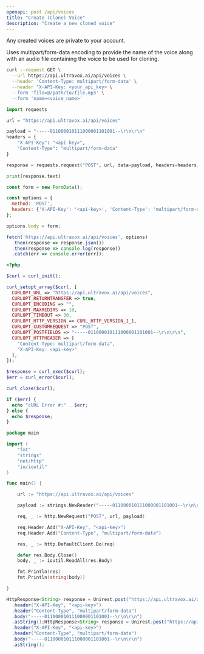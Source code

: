 ```yaml
---
openapi: post /api/voices
title: "Create (Clone) Voice"
description: "Create a new cloned voice"
---
```


Any created voices are private to your account.

Uses multipart/form-data encoding to provide the name of the voice along with an audio file containing the voice to be used for cloning.


<RequestExample>

```bash cURL
curl --request GET \
  --url https://api.ultravox.ai/api/voices \
  --header 'Content-Type: multipart/form-data' \
  --header "X-API-Key: <your_api_key> \
  --form 'file=@/path/to/file.mp3' \
  --form 'name=<voice_name>'
```

```python Python
import requests

url = "https://api.ultravox.ai/api/voices"

payload = "-----011000010111000001101001--\r\n\r\n"
headers = {
    "X-API-Key": "<api-key>",
    "Content-Type": "multipart/form-data"
}

response = requests.request("POST", url, data=payload, headers=headers)

print(response.text)
```

```javascript JavaScript
const form = new FormData();

const options = {
  method: 'POST',
  headers: {'X-API-Key': '<api-key>', 'Content-Type': 'multipart/form-data'}
};

options.body = form;

fetch('https://api.ultravox.ai/api/voices', options)
  .then(response => response.json())
  .then(response => console.log(response))
  .catch(err => console.error(err));
```

```php PHP
<?php

$curl = curl_init();

curl_setopt_array($curl, [
  CURLOPT_URL => "https://api.ultravox.ai/api/voices",
  CURLOPT_RETURNTRANSFER => true,
  CURLOPT_ENCODING => "",
  CURLOPT_MAXREDIRS => 10,
  CURLOPT_TIMEOUT => 30,
  CURLOPT_HTTP_VERSION => CURL_HTTP_VERSION_1_1,
  CURLOPT_CUSTOMREQUEST => "POST",
  CURLOPT_POSTFIELDS => "-----011000010111000001101001--\r\n\r\n",
  CURLOPT_HTTPHEADER => [
    "Content-Type: multipart/form-data",
    "X-API-Key: <api-key>"
  ],
]);

$response = curl_exec($curl);
$err = curl_error($curl);

curl_close($curl);

if ($err) {
  echo "cURL Error #:" . $err;
} else {
  echo $response;
}
```

```go Go
package main

import (
	"fmt"
	"strings"
	"net/http"
	"io/ioutil"
)

func main() {

	url := "https://api.ultravox.ai/api/voices"

	payload := strings.NewReader("-----011000010111000001101001--\r\n\r\n")

	req, _ := http.NewRequest("POST", url, payload)

	req.Header.Add("X-API-Key", "<api-key>")
	req.Header.Add("Content-Type", "multipart/form-data")

	res, _ := http.DefaultClient.Do(req)

	defer res.Body.Close()
	body, _ := ioutil.ReadAll(res.Body)

	fmt.Println(res)
	fmt.Println(string(body))

}
```

```java Java
HttpResponse<String> response = Unirest.post("https://api.ultravox.ai/api/voices")
  .header("X-API-Key", "<api-key>")
  .header("Content-Type", "multipart/form-data")
  .body("-----011000010111000001101001--\r\n\r\n")
  .asString();HttpResponse<String> response = Unirest.post("https://api.ultravox.ai/api/voices")
  .header("X-API-Key", "<api-key>")
  .header("Content-Type", "multipart/form-data")
  .body("-----011000010111000001101001--\r\n\r\n")
  .asString();
```

</RequestExample>

